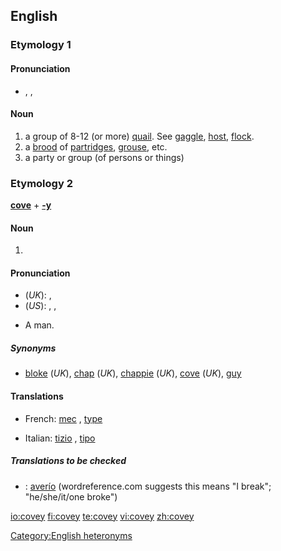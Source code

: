 {{wikipedia|dab=covey (disambiguation)|covey}}
==English==

===Etymology 1===
{{etystub}}

====Pronunciation====
* {{enPR|kŭvʹē}}, {{IPA|/ˈkʌvi/}}, {{SAMPA|/"kVvi/}}

====Noun====
{{wikipedia}}
{{en-noun}}

# a group of 8-12 (or more) [[quail]].  See [[gaggle]], [[host]], [[flock]].
# a [[brood]] of [[partridge]]s, [[grouse]], etc.
# a party or group (of persons or things)

===Etymology 2===
'''[[cove]]''' + '''[[-y]]'''

====Noun====
{{en-noun}}

# {{defn|English}}

====Pronunciation====
* (''UK''): {{IPA|/ˈkəʊvi/}}, {{SAMPA|/"k@Uvi/}}
* (''US''): {{enPR|kōʹvē}}, {{IPA|/ˈkoʊvi/}}, {{SAMPA|/"koUvi/}}

* {{context|UK|slang}} A man.

=====Synonyms=====
{{rfc-level|Synonyms at L4+ not in L3 POS section}}
* [[bloke]] (''UK''), [[chap]] (''UK''), [[chappie]] (''UK''), [[cove]] (''UK''), [[guy]]

====Translations====
{{trans-top|slang: a man}}
* French: [[mec]] {{m}}, [[type#French|type]] {{m}}
{{trans-mid}}
* Italian: [[tizio]] {{m}}, [[tipo]] {{m}}
{{trans-bottom}}

=====Translations to be checked=====
{{checktrans}}
* {{ttbc|Spanish}}: [[averío]] {{m}} (wordreference.com suggests this means "I break"; "he/she/it/one broke")

[[Category:English heteronyms]]

[[io:covey]]
[[fi:covey]]
[[te:covey]]
[[vi:covey]]
[[zh:covey]]